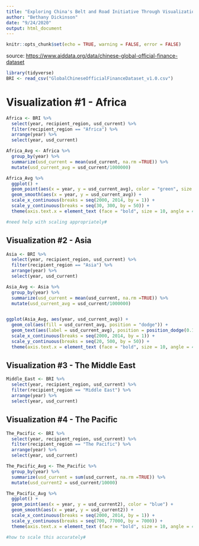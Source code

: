 ```yaml
---
title: "Exploring China's Belt and Road Initiative Through Visualizations"
author: "Bethany Dickinson"
date: "9/24/2020"
output: html_document
---
```


```r
knitr::opts_chunk$set(echo = TRUE, warning = FALSE, error = FALSE)
```
source: <https://www.aiddata.org/data/chinese-global-official-finance-dataset>

```r

library(tidyverse)
BRI <- read_csv("GlobalChineseOfficialFinanceDataset_v1.0.csv")

```

# Visualization #1 - Africa
```r

Africa <- BRI %>%
  select(year, recipient_region, usd_current) %>%
  filter(recipient_region == "Africa") %>%
  arrange(year) %>%
  select(year, usd_current)

Africa_Avg <- Africa %>%
  group_by(year) %>%
  summarize(usd_current = mean(usd_current, na.rm =TRUE)) %>%
  mutate(usd_current_avg = usd_current/1000000)

Africa_Avg %>%
  ggplot() +
  geom_point(aes(x = year, y = usd_current_avg), color = "green", size = 3) +
  geom_smooth(aes(x = year, y = usd_current_avg)) +
  scale_x_continuous(breaks = seq(2000, 2014, by = 1)) +
  scale_y_continuous(breaks = seq(30, 300, by = 50)) +
  theme(axis.text.x = element_text (face = "bold", size = 10, angle = 45))

#need help with scaling appropriately#
```



## Visualization #2 - Asia
```r

Asia <- BRI %>%
  select(year, recipient_region, usd_current) %>%
  filter(recipient_region == "Asia") %>%
  arrange(year) %>%
  select(year, usd_current)

Asia_Avg <- Asia %>%
  group_by(year) %>%
  summarize(usd_current = mean(usd_current, na.rm =TRUE)) %>% 
  mutate(usd_current_avg = usd_current/1000000)


ggplot(Asia_Avg, aes(year, usd_current_avg)) +
  geom_col(aes(fill = usd_current_avg, position = "dodge")) +
  geom_text(aes(label = usd_current_avg), position = position_dodge(0.1)) +
  scale_x_continuous(breaks = seq(2000, 2014, by = 1)) +
  scale_y_continuous(breaks = seq(20, 500, by = 50)) +
  theme(axis.text.x = element_text (face = "bold", size = 10, angle = 45))

```




## Visualization #3 - The Middle East
```r

Middle_East <- BRI %>% 
  select(year, recipient_region, usd_current) %>%
  filter(recipient_region == "Middle East") %>%
  arrange(year) %>%
  select(year, usd_current)


```


## Visualization #4 - The Pacific 

```r

The_Pacific <- BRI %>%
  select(year, recipient_region, usd_current) %>%
  filter(recipient_region == "The Pacific") %>%
  arrange(year) %>%
  select(year, usd_current) 

The_Pacific_Avg <- The_Pacific %>%
  group_by(year) %>%
  summarize(usd_current = sum(usd_current, na.rm =TRUE)) %>%
  mutate(usd_current2 = usd_current/10000) 

The_Pacific_Avg %>%
  ggplot() +
  geom_point(aes(x = year, y = usd_current2), color = "blue") +
  geom_smooth(aes(x = year, y = usd_current2)) +
  scale_x_continuous(breaks = seq(2000, 2014, by = 1)) +
  scale_y_continuous(breaks = seq(700, 77000, by = 7000)) +
  theme(axis.text.x = element_text (face = "bold", size = 10, angle = 45))

#how to scale this accurately#
```


